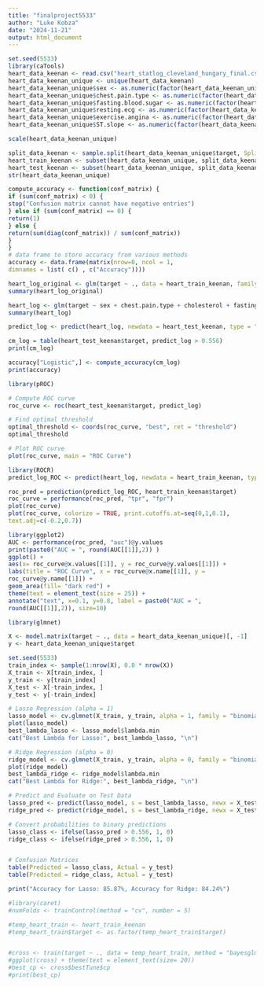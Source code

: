---
title: "finalproject5533"
author: "Luke Kobza"
date: "2024-11-21"
output: html_document
---

```{r}
set.seed(5533)
library(caTools)
heart_data_keenan <- read.csv("heart_statlog_cleveland_hungary_final.csv")
heart_data_keenan_unique <- unique(heart_data_keenan)
heart_data_keenan_unique$sex <- as.numeric(factor(heart_data_keenan_unique$sex))
heart_data_keenan_unique$chest.pain.type <- as.numeric(factor(heart_data_keenan_unique$chest.pain.type))
heart_data_keenan_unique$fasting.blood.sugar <- as.numeric(factor(heart_data_keenan_unique$fasting.blood.sugar))
heart_data_keenan_unique$resting.ecg <- as.numeric(factor(heart_data_keenan_unique$resting.ecg))
heart_data_keenan_unique$exercise.angina <- as.numeric(factor(heart_data_keenan_unique$exercise.angina))
heart_data_keenan_unique$ST.slope <- as.numeric(factor(heart_data_keenan_unique$ST.slope))

scale(heart_data_keenan_unique)

split_data_keenan <- sample.split(heart_data_keenan_unique$target, SplitRatio = 0.8)
heart_train_keenan <- subset(heart_data_keenan_unique, split_data_keenan == TRUE)
heart_test_keenan <- subset(heart_data_keenan_unique, split_data_keenan == FALSE)
str(heart_data_keenan_unique)
```

```{r}
compute_accuracy <- function(conf_matrix) {
if (sum(conf_matrix) < 0) {
stop("Confusion matrix cannot have negative entries")
} else if (sum(conf_matrix) == 0) {
return(1)
} else {
return(sum(diag(conf_matrix)) / sum(conf_matrix))
}
}
# data frame to store accuracy from various methods
accuracy <- data.frame(matrix(nrow=0, ncol = 1,
dimnames = list( c() , c("Accuracy"))))
```

```{r}
heart_log_original <- glm(target ~ ., data = heart_train_keenan, family = binomial)
summary(heart_log_original)
```

```{r}
heart_log <- glm(target ~ sex + chest.pain.type + cholesterol + fasting.blood.sugar + max.heart.rate + exercise.angina + oldpeak + ST.slope, data = heart_train_keenan, family = binomial)
summary(heart_log)
```


```{r}
predict_log <- predict(heart_log, newdata = heart_test_keenan, type = "response")

cm_log = table(heart_test_keenan$target, predict_log > 0.556)
print(cm_log)
```

```{r}
accuracy["Logistic",] <- compute_accuracy(cm_log)
print(accuracy)
```

```{r}
library(pROC)

# Compute ROC curve
roc_curve <- roc(heart_test_keenan$target, predict_log)

# Find optimal threshold
optimal_threshold <- coords(roc_curve, "best", ret = "threshold")
optimal_threshold

# Plot ROC curve
plot(roc_curve, main = "ROC Curve")
```

```{r}
library(ROCR)
predict_log_ROC <- predict(heart_log, newdata = heart_train_keenan, type = "response")

roc_pred = prediction(predict_log_ROC, heart_train_keenan$target)
roc_curve = performance(roc_pred, "tpr", "fpr")
plot(roc_curve)
plot(roc_curve, colorize = TRUE, print.cutoffs.at=seq(0,1,0.1),
text.adj=c(-0.2,0.7))
```

```{r}
library(ggplot2)
AUC <- performance(roc_pred, "auc")@y.values
print(paste0("AUC = ", round(AUC[[1]],2)) )
ggplot() +
aes(x= roc_curve@x.values[[1]], y = roc_curve@y.values[[1]]) +
labs(title = "ROC Curve", x = roc_curve@x.name[[1]], y =
roc_curve@y.name[[1]]) +
geom_area(fill= "dark red") +
theme(text = element_text(size = 25)) +
annotate("text", x=0.1, y=0.8, label = paste0("AUC = ",
round(AUC[[1]],2)), size=10)
```


```{r}
library(glmnet)

X <- model.matrix(target ~ ., data = heart_data_keenan_unique)[, -1]
y <- heart_data_keenan_unique$target

set.seed(5533)
train_index <- sample(1:nrow(X), 0.8 * nrow(X))
X_train <- X[train_index, ]
y_train <- y[train_index]
X_test <- X[-train_index, ]
y_test <- y[-train_index]

# Lasso Regression (alpha = 1)
lasso_model <- cv.glmnet(X_train, y_train, alpha = 1, family = "binomial")
plot(lasso_model)
best_lambda_lasso <- lasso_model$lambda.min
cat("Best Lambda for Lasso:", best_lambda_lasso, "\n")

# Ridge Regression (alpha = 0)
ridge_model <- cv.glmnet(X_train, y_train, alpha = 0, family = "binomial")
plot(ridge_model)
best_lambda_ridge <- ridge_model$lambda.min
cat("Best Lambda for Ridge:", best_lambda_ridge, "\n")

# Predict and Evaluate on Test Data
lasso_pred <- predict(lasso_model, s = best_lambda_lasso, newx = X_test, type = "response")
ridge_pred <- predict(ridge_model, s = best_lambda_ridge, newx = X_test, type = "response")

# Convert probabilities to binary predictions
lasso_class <- ifelse(lasso_pred > 0.556, 1, 0)
ridge_class <- ifelse(ridge_pred > 0.556, 1, 0)


# Confusion Matrices
table(Predicted = lasso_class, Actual = y_test)
table(Predicted = ridge_class, Actual = y_test)

print("Accuracy for Lasso: 85.87%, Accuracy for Ridge: 84.24%")
```


```{r}
#library(caret)
#numFolds <- trainControl(method = "cv", number = 5)

#temp_heart_train <- heart_train_keenan
#temp_heart_train$target <- as.factor(temp_heart_train$target)


#cross <- train(target ~ ., data = temp_heart_train, method = "bayesglm", trControl = numFolds, tuneGrid = cpGrid)
#ggplot(cross) + theme(text = element_text(size= 20))
#best_cp <- cross$bestTune$cp
#print(best_cp)
```
